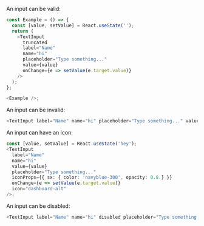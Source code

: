 An input can be valid:

```typescript jsx
const Example = () => {
  const [value, setValue] = React.useState('');
  return (
    <TextInput
      truncated
      label="Name"
      name="hi"
      placeholder="Type something..."
      value={value}
      onChange={e => setValue(e.target.value)}
    />
  );
};

<Example />;
```

An input can be invalid:

```typescript jsx
<TextInput label="Name" name="hi" placeholder="Type something..." value="Invalid Value" invalid />
```

An input can have an icon:

```typescript jsx
const [value, setValue] = React.useState('hey');
<TextInput
  label="Name"
  name="hi"
  value={value}
  placeholder="Type something..."
  iconProps={{ sx: { color: 'navyblue-300', opacity: 0.8 } }}
  onChange={e => setValue(e.target.value)}
  icon="dashboard-alt"
/>;
```

An input can be disabled:

```typescript jsx
<TextInput label="Name" name="hi" disabled placeholder="Type something..." value="Disabled Value" />
```
